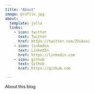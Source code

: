 ```yaml
---
title: "About"
image: profile.jpg
about:
  template: jolla
  links:
    - icon: twitter
      text: Twitter
      href: https://twitter.com/Zhukovi
    - icon: linkedin
      text: LinkedIn
      href: https://linkedin.com
    - icon: github
      text: Github
      href: https://github.com

---
```


About this blog
